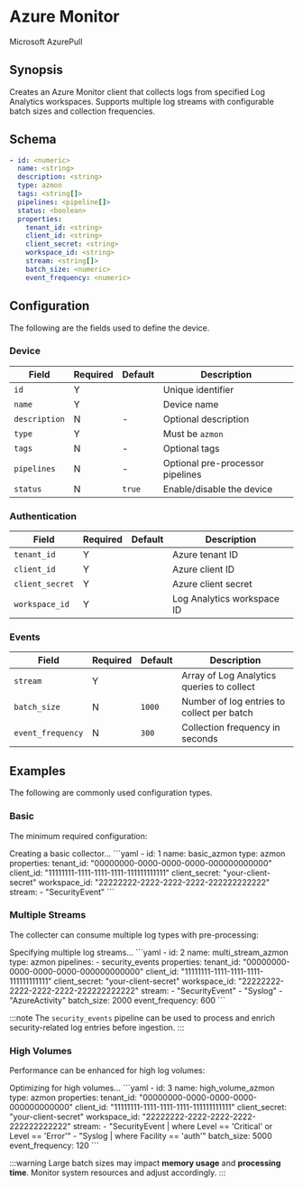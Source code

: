# Azure Monitor

<span className="theme-doc-version-badge badge badge--secondary">Microsoft Azure</span><span className="theme-doc-version-badge badge badge--secondary">Pull</span>

## Synopsis

Creates an Azure Monitor client that collects logs from specified Log Analytics workspaces. Supports multiple log streams with configurable batch sizes and collection frequencies.

## Schema

```yaml
- id: <numeric>
  name: <string>
  description: <string>
  type: azmon
  tags: <string[]>
  pipelines: <pipeline[]>
  status: <boolean>
  properties:
    tenant_id: <string>
    client_id: <string>
    client_secret: <string>
    workspace_id: <string>
    stream: <string[]>
    batch_size: <numeric>
    event_frequency: <numeric>
```

## Configuration

The following are the fields used to define the device.

### Device

|Field|Required|Default|Description|
|---|---|---|---|
|`id`|Y||Unique identifier|
|`name`|Y||Device name|
|`description`|N|-|Optional description|
|`type`|Y||Must be `azmon`|
|`tags`|N|-|Optional tags|
|`pipelines`|N|-|Optional pre-processor pipelines|
|`status`|N|`true`|Enable/disable the device|

### Authentication

|Field|Required|Default|Description|
|---|---|---|---|
|`tenant_id`|Y||Azure tenant ID|
|`client_id`|Y||Azure client ID|
|`client_secret`|Y||Azure client secret|
|`workspace_id`|Y||Log Analytics workspace ID|

### Events

|Field|Required|Default|Description|
|---|---|---|---|
|`stream`|Y||Array of Log Analytics queries to collect|
|`batch_size`|N|`1000`|Number of log entries to collect per batch|
|`event_frequency`|N|`300`|Collection frequency in seconds|

## Examples

The following are commonly used configuration types.

### Basic

The minimum required configuration:

<ExampleGrid>
  <CommentCol>
    Creating a basic collector...
  </CommentCol>
  <CodeCol>
    ```yaml
    - id: 1
      name: basic_azmon
      type: azmon
      properties:
        tenant_id: "00000000-0000-0000-0000-000000000000"
        client_id: "11111111-1111-1111-1111-111111111111"
        client_secret: "your-client-secret"
        workspace_id: "22222222-2222-2222-2222-222222222222"
        stream:
          - "SecurityEvent"
    ```
  </CodeCol>
</ExampleGrid>

### Multiple Streams

The collecter can consume multiple log types with pre-processing:

<ExampleGrid>
  <CommentCol>
    Specifying multiple log streams...
  </CommentCol>
  <CodeCol>
    ```yaml
    - id: 2
      name: multi_stream_azmon
      type: azmon
      pipelines:
        - security_events
      properties:
        tenant_id: "00000000-0000-0000-0000-000000000000"
        client_id: "11111111-1111-1111-1111-111111111111"
        client_secret: "your-client-secret"
        workspace_id: "22222222-2222-2222-2222-222222222222"
        stream:
          - "SecurityEvent"
          - "Syslog"
          - "AzureActivity"
        batch_size: 2000
        event_frequency: 600
    ```
  </CodeCol>
</ExampleGrid>

:::note
The `security_events` pipeline can be used to process and enrich security-related log entries before ingestion.
:::

### High Volumes

Performance can be enhanced for high log volumes:

<ExampleGrid>
  <CommentCol>
    Optimizing for high volumes...
  </CommentCol>
  <CodeCol>
    ```yaml
    - id: 3
      name: high_volume_azmon
      type: azmon
      properties:
        tenant_id: "00000000-0000-0000-0000-000000000000"
        client_id: "11111111-1111-1111-1111-111111111111"
        client_secret: "your-client-secret"
        workspace_id: "22222222-2222-2222-2222-222222222222"
        stream:
          - "SecurityEvent | where Level == 'Critical' or Level == 'Error'"
          - "Syslog | where Facility == 'auth'"
        batch_size: 5000
        event_frequency: 120
    ```
  </CodeCol>
</ExampleGrid>

:::warning
Large batch sizes may impact **memory usage** and **processing time**. Monitor system resources and adjust accordingly.
:::
